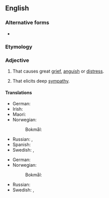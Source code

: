 {{also|heart-rending}}
==English==

===Alternative forms===
* {{l|en|heart-rending}}

===Etymology===
{{compound|en|heart|rending}}

===Adjective===
{{en-adj}}

# That causes great [[grief]], [[anguish]] or [[distress]].
#: {{syn|en|heart-breaking}}
# That elicits deep [[sympathy]]. 
#: {{rfex|en}} <!--same as sense 1 really: an h~r~ elicits sympathy by causing grief, surely?-->

====Translations====
{{trans-top|that causes great grief}}
* German: {{t+|de|herzzerreißend}}
* Irish: {{t|ga|coscrach}}
* Maori: {{t|mi|tarariki}}
* Norwegian:
*: Bokmål: {{t|nb|hjerteskjærende}}
{{trans-mid}}
* Russian: {{t+|ru|душераздира́ющий}}, {{t+|ru|го́рестный}}
* Spanish: {{t|es|desgarrador}}
* Swedish: {{t+|sv|hjärtslitande}}, {{t+|sv|hjärtskärande}}
{{trans-bottom}}

{{trans-top|that elicits deep sympathy}}
* German: {{t+|de|herzzerreißend}}
* Norwegian:
*: Bokmål: {{t|nb|hjerteskjærende}}
{{trans-mid}}
* Russian: {{t+|ru|душераздира́ющий}}
* Swedish: {{t+|sv|hjärtslitande}}, {{t+|sv|hjärtskärande}}
{{trans-bottom}}

{{checktrans-top}}
{{trans-mid}}
{{trans-bottom}}
